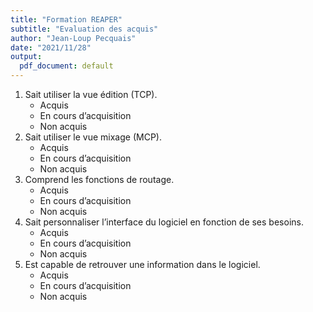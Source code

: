 ```yaml
---
title: "Formation REAPER"
subtitle: "Evaluation des acquis"
author: "Jean-Loup Pecquais"
date: "2021/11/28"
output:
  pdf_document: default
---
```


1. Sait utiliser la vue édition (TCP).
    + Acquis
    + En cours d'acquisition
    + Non acquis
1. Sait utiliser le vue mixage (MCP).
    + Acquis
    + En cours d'acquisition
    + Non acquis
1. Comprend les fonctions de routage.
    + Acquis
    + En cours d'acquisition
    + Non acquis
1. Sait personnaliser l'interface du logiciel en fonction de ses besoins.
    + Acquis
    + En cours d'acquisition
    + Non acquis
1. Est capable de retrouver une information dans le logiciel.
    + Acquis
    + En cours d'acquisition
    + Non acquis